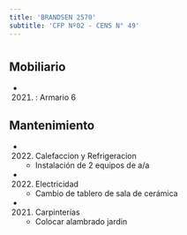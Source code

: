```yaml
---
title: 'BRANDSEN 2570'
subtitle: 'CFP Nº02 - CENS N° 49'
---
```


#


## Mobiliario

*  (2021) : Armario 6 





## Mantenimiento

*  (2022) Calefaccion y Refrigeracion 
    + Instalación de 2 equipos de a/a

*  (2022) Electricidad 
    + Cambio de tablero de sala de cerámica

*  (2021) Carpinterías 
    + Colocar alambrado jardin




